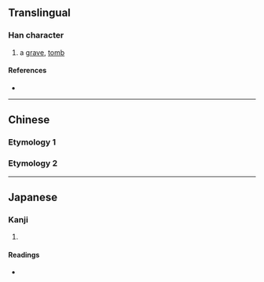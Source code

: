 {{character info/new}}
==Translingual==

===Han character===
{{Han char|rn=32|rad=土|as=04|sn=7|four=|canj=GOK,XGOK|ids=⿰土攵}}

# a [[grave]], [[tomb]]

====References====
* {{Han ref|kx=0224.300|dkj=04915|dj=0459.190|hdz=10423.060|uh=5746|ud=22342}}

----

==Chinese==

===Etymology 1===
{{zh-see|墳|v}}

===Etymology 2===
{{zh-see|梅|v}}

----

==Japanese==

===Kanji===
{{ja-kanji|grade=|rs=土04}}

# {{defn|lang=ja|sort=土04}}

====Readings====
* {{ja-readings|on=[[ばい]] (bai), [[ふん]] (fun)|kun=[[はか]] (haka)}}